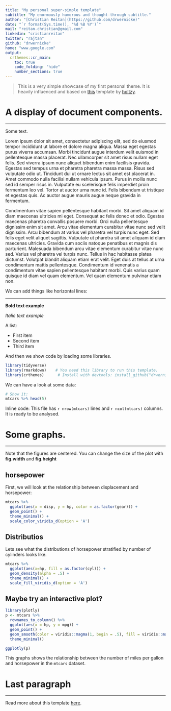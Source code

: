 ```yaml
---
title: "My personal super-simple template"
subtitle: "My enormously humorous and thought-through subtitle."
author: "[Christian Reitan](https://github.com/drwernicke)"
date: "`r format(Sys.time(), '%d %B %Y')`"
mail: "reitan.christian@gmail.com"
linkedin: "cristianreitan"
twitter: "rajtan"
github: "drwernicke"
home: "www.google.com"
output: 
  crthemes::cr_main:
    toc: true
    code_folding: "hide"
    number_sections: true
---
```




> This is a very simple showcase of my first personal theme. It is heavily influenced and based on [this](https://github.com/holtzy/epuRate) template by [holtzy](https://github.com/holtzy).


# A display of document components.
***
Some text.

Lorem ipsum dolor sit amet, consectetur adipiscing elit, sed do eiusmod tempor incididunt ut labore et dolore magna aliqua. Massa eget egestas purus viverra accumsan. Morbi tincidunt augue interdum velit euismod in pellentesque massa placerat. Nec ullamcorper sit amet risus nullam eget felis. Sed viverra ipsum nunc aliquet bibendum enim facilisis gravida. Egestas sed tempus urna et pharetra pharetra massa massa. Risus sed vulputate odio ut. Tincidunt dui ut ornare lectus sit amet est placerat in. Amet commodo nulla facilisi nullam vehicula ipsum. Purus in mollis nunc sed id semper risus in. Vulputate eu scelerisque felis imperdiet proin fermentum leo vel. Tortor at auctor urna nunc id. Felis bibendum ut tristique et egestas quis. Ac auctor augue mauris augue neque gravida in fermentum.

Condimentum vitae sapien pellentesque habitant morbi. Sit amet aliquam id diam maecenas ultricies mi eget. Consequat ac felis donec et odio. Egestas maecenas pharetra convallis posuere morbi. Orci nulla pellentesque dignissim enim sit amet. Arcu vitae elementum curabitur vitae nunc sed velit dignissim. Arcu bibendum at varius vel pharetra vel turpis nunc eget. Sed felis eget velit aliquet sagittis. Vulputate ut pharetra sit amet aliquam id diam maecenas ultricies. Gravida cum sociis natoque penatibus et magnis dis parturient. Malesuada bibendum arcu vitae elementum curabitur vitae nunc sed. Varius vel pharetra vel turpis nunc. Tellus in hac habitasse platea dictumst. Volutpat blandit aliquam etiam erat velit. Eget duis at tellus at urna condimentum mattis pellentesque. Condimentum id venenatis a condimentum vitae sapien pellentesque habitant morbi. Quis varius quam quisque id diam vel quam elementum. Vel quam elementum pulvinar etiam non.

We can add things like horizontal lines:

---

**Bold text example**

*Italic text example*

A list:

* First item
* Second item
* Third item

And then we show code by loading some libraries.
```r
library(tidyverse)
library(rmarkdown)    # You need this library to run this template.
library(crthemes)      # Install with devtools: install_github("drwernicke/crthemes", force=TRUE)
```

We can have a look at some data:
```r
# Show it:
mtcars %>% head(5)
```

Inline code: This file has `r nrow(mtcars)` lines and `r ncol(mtcars)` columns. It is ready to be analysed.


# Some graphs.
***
Note that the figures are centered. You can change the size of the plot with **fig.width** and **fig.height**  

## horsepower

First, we will look at the relationship between displacement and horsepower:
```r
mtcars %>%
  ggplot(aes(x = disp, y = hp, color = as.factor(gear))) +
  geom_point() +
  theme_minimal() +
  scale_color_viridis_d(option = 'A')
```


## Distributios
Lets see what the distributions of horsepower stratified by number of cylinders looks like.
```r
mtcars %>%
  ggplot(aes(x=hp, fill = as.factor(cyl))) +
  geom_density(alpha = .5) +
  theme_minimal() +
  scale_fill_viridis_d(option = 'A')
```

## Maybe try an interactive plot?
```r
library(plotly)
p <- mtcars %>%
  rownames_to_column() %>%
  ggplot(aes(x = hp, y = mpg)) +
  geom_point() +
  geom_smooth(color = viridis::magma(1, begin = .5), fill = viridis::magma(1, begin = .5), alpha = .2) +
  theme_minimal() 

ggplotly(p)
```


This graphs shows the relationship between the number of miles per gallon and horsepower in the `mtcars` dataset.



# Last paragraph
***
Read more about this template [here](https://github.com/drwernicke/crthemes).





